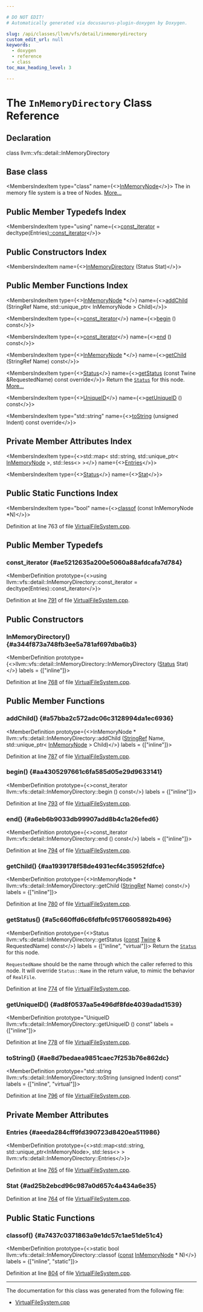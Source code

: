 ```yaml
---

# DO NOT EDIT!
# Automatically generated via docusaurus-plugin-doxygen by Doxygen.

slug: /api/classes/llvm/vfs/detail/inmemorydirectory
custom_edit_url: null
keywords:
  - doxygen
  - reference
  - class
toc_max_heading_level: 3

---
```





# The `InMemoryDirectory` Class Reference

<DoxygenPage pluginConfig={pluginConfig}>



## Declaration

<CodeBlock>class llvm::vfs::detail::InMemoryDirectory</CodeBlock>

## Base class

<MembersIndex>

<MembersIndexItem
  type="class"
  name={<><a href="/docs/api/classes/llvm/vfs/detail/inmemorynode">InMemoryNode</a></>}>
The in memory file system is a tree of Nodes. <a href="/docs/api/classes/llvm/vfs/detail/inmemorynode/#details">More...</a>
</MembersIndexItem>

</MembersIndex>

## Public Member Typedefs Index

<MembersIndex>

<MembersIndexItem
  type="using"
  name={<><a href="#ae5212635a200e5060a88afdcafa7d784">const&#95;iterator</a> = decltype(Entries)<a href="/docs/api/classes/llvm/smallvectorimpl">::const&#95;iterator</a></>}>
</MembersIndexItem>

</MembersIndex>

## Public Constructors Index

<MembersIndex>

<MembersIndexItem
  name={<><a href="#a344f873a748fb3ee5a781af697dba6b3">InMemoryDirectory</a> (Status Stat)</>}>
</MembersIndexItem>

</MembersIndex>

## Public Member Functions Index

<MembersIndex>

<MembersIndexItem
  type={<><a href="/docs/api/classes/llvm/vfs/detail/inmemorynode">InMemoryNode</a> &#42;</>}
  name={<><a href="#a57bba2c572adc06c3128994da1ec6936">addChild</a> (StringRef Name, std::unique&#95;ptr&lt; InMemoryNode &gt; Child)</>}>
</MembersIndexItem>

<MembersIndexItem
  type={<><a href="#ae5212635a200e5060a88afdcafa7d784">const&#95;iterator</a></>}
  name={<><a href="#aa4305297661c6fa585d05e29d9633141">begin</a> () const</>}>
</MembersIndexItem>

<MembersIndexItem
  type={<><a href="#ae5212635a200e5060a88afdcafa7d784">const&#95;iterator</a></>}
  name={<><a href="#a6eb6b9033db99907add8b4c1a26efed6">end</a> () const</>}>
</MembersIndexItem>

<MembersIndexItem
  type={<><a href="/docs/api/classes/llvm/vfs/detail/inmemorynode">InMemoryNode</a> &#42;</>}
  name={<><a href="#aa1939178f58de4931ecf4c35952fdfce">getChild</a> (StringRef Name) const</>}>
</MembersIndexItem>

<MembersIndexItem
  type={<><a href="/docs/api/classes/llvm/vfs/status">Status</a></>}
  name={<><a href="#a5c660ffd6c6fdfbfc95176605892b496">getStatus</a> (const Twine &amp;RequestedName) const override</>}>
Return the <code><a href="/docs/api/classes/llvm/vfs/status">Status</a></code> for this node. <a href="#a5c660ffd6c6fdfbfc95176605892b496">More...</a>
</MembersIndexItem>

<MembersIndexItem
  type={<><a href="/docs/api/classes/llvm/sys/fs/uniqueid">UniqueID</a></>}
  name={<><a href="#ad8f0537aa5e496df8fde4039adad1539">getUniqueID</a> () const</>}>
</MembersIndexItem>

<MembersIndexItem
  type="std::string"
  name={<><a href="#ae8d7bedaea9851caec7f253b76e862dc">toString</a> (unsigned Indent) const override</>}>
</MembersIndexItem>

</MembersIndex>

## Private Member Attributes Index

<MembersIndex>

<MembersIndexItem
  type={<>std::map&lt; std::string, std::unique&#95;ptr&lt; <a href="/docs/api/classes/llvm/vfs/detail/inmemorynode">InMemoryNode</a> &gt;, std::less&lt;&gt; &gt;</>}
  name={<><a href="#aeeda284cff9fd390723d8420ea511986">Entries</a></>}>
</MembersIndexItem>

<MembersIndexItem
  type={<><a href="/docs/api/classes/llvm/vfs/status">Status</a></>}
  name={<><a href="#ad25b2ebcd96c987a0d657c4a434a6e35">Stat</a></>}>
</MembersIndexItem>

</MembersIndex>

## Public Static Functions Index

<MembersIndex>

<MembersIndexItem
  type="bool"
  name={<><a href="#a7437c0371863a9e1dc57c1ae51de51c4">classof</a> (const InMemoryNode &#42;N)</>}>
</MembersIndexItem>

</MembersIndex>


Definition at line 763 of file <a href="/docs/api/files/lib/lib/support/virtualfilesystem-cpp">VirtualFileSystem.cpp</a>.

<SectionDefinition>

## Public Member Typedefs

### const&#95;iterator {#ae5212635a200e5060a88afdcafa7d784}

<MemberDefinition
  prototype={<>using llvm::vfs::detail::InMemoryDirectory::const&#95;iterator =  decltype(Entries)::const&#95;iterator</>}>

Definition at line <a href="/docs/api/files/lib/lib/support/virtualfilesystem-cpp/#l00791">791</a> of file <a href="/docs/api/files/lib/lib/support/virtualfilesystem-cpp">VirtualFileSystem.cpp</a>.
</MemberDefinition>

</SectionDefinition>

<SectionDefinition>

## Public Constructors

### InMemoryDirectory() {#a344f873a748fb3ee5a781af697dba6b3}

<MemberDefinition
  prototype={<>llvm::vfs::detail::InMemoryDirectory::InMemoryDirectory (<a href="/docs/api/classes/llvm/vfs/status">Status</a> Stat)</>}
  labels = {["inline"]}>

Definition at line <a href="/docs/api/files/lib/lib/support/virtualfilesystem-cpp/#l00768">768</a> of file <a href="/docs/api/files/lib/lib/support/virtualfilesystem-cpp">VirtualFileSystem.cpp</a>.
</MemberDefinition>

</SectionDefinition>

<SectionDefinition>

## Public Member Functions

### addChild() {#a57bba2c572adc06c3128994da1ec6936}

<MemberDefinition
  prototype={<>InMemoryNode &#42; llvm::vfs::detail::InMemoryDirectory::addChild (<a href="/docs/api/classes/llvm/stringref">StringRef</a> Name, std::unique&#95;ptr&lt; <a href="/docs/api/classes/llvm/vfs/detail/inmemorynode">InMemoryNode</a> &gt; Child)</>}
  labels = {["inline"]}>

Definition at line <a href="/docs/api/files/lib/lib/support/virtualfilesystem-cpp/#l00787">787</a> of file <a href="/docs/api/files/lib/lib/support/virtualfilesystem-cpp">VirtualFileSystem.cpp</a>.
</MemberDefinition>

### begin() {#aa4305297661c6fa585d05e29d9633141}

<MemberDefinition
  prototype={<>const&#95;iterator llvm::vfs::detail::InMemoryDirectory::begin () const</>}
  labels = {["inline"]}>

Definition at line <a href="/docs/api/files/lib/lib/support/virtualfilesystem-cpp/#l00793">793</a> of file <a href="/docs/api/files/lib/lib/support/virtualfilesystem-cpp">VirtualFileSystem.cpp</a>.
</MemberDefinition>

### end() {#a6eb6b9033db99907add8b4c1a26efed6}

<MemberDefinition
  prototype={<>const&#95;iterator llvm::vfs::detail::InMemoryDirectory::end () const</>}
  labels = {["inline"]}>

Definition at line <a href="/docs/api/files/lib/lib/support/virtualfilesystem-cpp/#l00794">794</a> of file <a href="/docs/api/files/lib/lib/support/virtualfilesystem-cpp">VirtualFileSystem.cpp</a>.
</MemberDefinition>

### getChild() {#aa1939178f58de4931ecf4c35952fdfce}

<MemberDefinition
  prototype={<>InMemoryNode &#42; llvm::vfs::detail::InMemoryDirectory::getChild (<a href="/docs/api/classes/llvm/stringref">StringRef</a> Name) const</>}
  labels = {["inline"]}>

Definition at line <a href="/docs/api/files/lib/lib/support/virtualfilesystem-cpp/#l00780">780</a> of file <a href="/docs/api/files/lib/lib/support/virtualfilesystem-cpp">VirtualFileSystem.cpp</a>.
</MemberDefinition>

### getStatus() {#a5c660ffd6c6fdfbfc95176605892b496}

<MemberDefinition
  prototype={<>Status llvm::vfs::detail::InMemoryDirectory::getStatus (<a href="/docs/api/files/lib/lib/target/lib/target/aarch64/aarch64promoteconstant-cpp/#a90f8350fecae261c25be85d38b451bff">const</a> <a href="/docs/api/classes/llvm/twine">Twine</a> &amp; RequestedName) const</>}
  labels = {["inline", "virtual"]}>
Return the <code><a href="/docs/api/classes/llvm/vfs/status">Status</a></code> for this node.

<code>RequestedName</code> should be the name through which the caller referred to this node. It will override <code>Status::Name</code> in the return value, to mimic the behavior of <code>RealFile</code>.

Definition at line <a href="/docs/api/files/lib/lib/support/virtualfilesystem-cpp/#l00774">774</a> of file <a href="/docs/api/files/lib/lib/support/virtualfilesystem-cpp">VirtualFileSystem.cpp</a>.
</MemberDefinition>

### getUniqueID() {#ad8f0537aa5e496df8fde4039adad1539}

<MemberDefinition
  prototype="UniqueID llvm::vfs::detail::InMemoryDirectory::getUniqueID () const"
  labels = {["inline"]}>

Definition at line <a href="/docs/api/files/lib/lib/support/virtualfilesystem-cpp/#l00778">778</a> of file <a href="/docs/api/files/lib/lib/support/virtualfilesystem-cpp">VirtualFileSystem.cpp</a>.
</MemberDefinition>

### toString() {#ae8d7bedaea9851caec7f253b76e862dc}

<MemberDefinition
  prototype="std::string llvm::vfs::detail::InMemoryDirectory::toString (unsigned Indent) const"
  labels = {["inline", "virtual"]}>

Definition at line <a href="/docs/api/files/lib/lib/support/virtualfilesystem-cpp/#l00796">796</a> of file <a href="/docs/api/files/lib/lib/support/virtualfilesystem-cpp">VirtualFileSystem.cpp</a>.
</MemberDefinition>

</SectionDefinition>

<SectionDefinition>

## Private Member Attributes

### Entries {#aeeda284cff9fd390723d8420ea511986}

<MemberDefinition
  prototype={<>std::map&lt;std::string, std::unique&#95;ptr&lt;InMemoryNode&gt;, std::less&lt;&gt; &gt; llvm::vfs::detail::InMemoryDirectory::Entries</>}>

Definition at line <a href="/docs/api/files/lib/lib/support/virtualfilesystem-cpp/#l00765">765</a> of file <a href="/docs/api/files/lib/lib/support/virtualfilesystem-cpp">VirtualFileSystem.cpp</a>.
</MemberDefinition>

### Stat {#ad25b2ebcd96c987a0d657c4a434a6e35}

<MemberDefinition
  prototype="Status llvm::vfs::detail::InMemoryDirectory::Stat">

Definition at line <a href="/docs/api/files/lib/lib/support/virtualfilesystem-cpp/#l00764">764</a> of file <a href="/docs/api/files/lib/lib/support/virtualfilesystem-cpp">VirtualFileSystem.cpp</a>.
</MemberDefinition>

</SectionDefinition>

<SectionDefinition>

## Public Static Functions

### classof() {#a7437c0371863a9e1dc57c1ae51de51c4}

<MemberDefinition
  prototype={<>static bool llvm::vfs::detail::InMemoryDirectory::classof (<a href="/docs/api/files/lib/lib/target/lib/target/aarch64/aarch64promoteconstant-cpp/#a90f8350fecae261c25be85d38b451bff">const</a> <a href="/docs/api/classes/llvm/vfs/detail/inmemorynode">InMemoryNode</a> &#42; N)</>}
  labels = {["inline", "static"]}>

Definition at line <a href="/docs/api/files/lib/lib/support/virtualfilesystem-cpp/#l00804">804</a> of file <a href="/docs/api/files/lib/lib/support/virtualfilesystem-cpp">VirtualFileSystem.cpp</a>.
</MemberDefinition>

</SectionDefinition>

<hr/>

The documentation for this class was generated from the following file:

<ul>
<li><a href="/docs/api/files/lib/lib/support/virtualfilesystem-cpp">VirtualFileSystem.cpp</a></li>
</ul>

</DoxygenPage>

